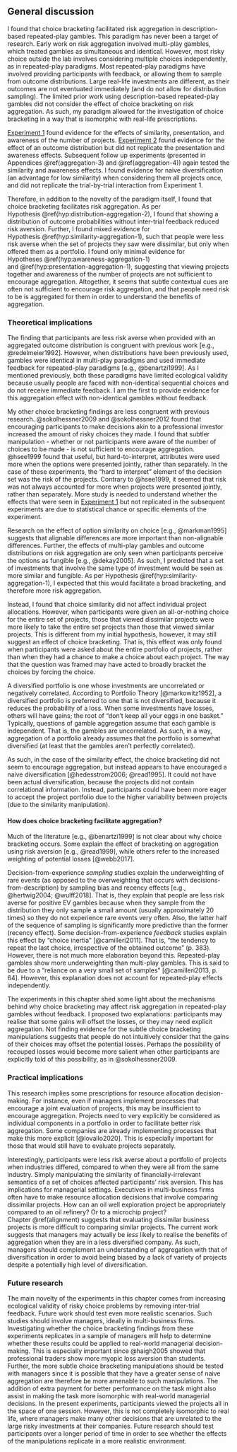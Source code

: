 ## General discussion

I found that choice bracketing facilitated risk aggregation in description-based
repeated-play gambles. This paradigm has never been a target of research. Early
work on risk aggregation involved multi-play gambles, which treated gambles as
simultaneous and identical. However, most risky choice outside the lab involves
considering multiple choices independently, as in repeated-play paradigms. Most
repeated-play paradigms have involved providing participants with feedback, or
allowing them to sample from outcome distributions. Large real-life investments
are different, as their outcomes are not eventuated immediately (and do not
allow for distribution sampling). The limited prior work using description-based
repeated-play gambles did not consider the effect of choice bracketing on risk
aggregation. As such, my paradigm allowed for the investigation of choice
bracketing in a way that is isomorphic with real-life prescriptions.

[Experiment 1](#aggregation-1) found evidence for the effects of similarity,
presentation, and awareness of the number of projects. [Experiment
2](#aggregation-2) found evidence for the effect of an outcome distribution but
did not replicate the presentation and awareness effects. Subsequent follow up
experiments (presented in Appendices \@ref(aggregation-3)
and \@ref(aggregation-4)) again tested the similarity and awareness effects. I
found evidence for naive diversification (an advantage for low similarity) when
considering them all projects once, and did not replicate the trial-by-trial
interaction from Experiment 1.

Therefore, in addition to the novelty of the paradigm itself, I found that
choice bracketing facilitates risk aggregation. As per
Hypothesis \@ref(hyp:distribution-aggregation-2), I found that showing a
distribution of outcome probabilities without inter-trial feedback reduced risk
aversion. Further, I found mixed evidence for
Hypothesis \@ref(hyp:similarity-aggregation-1), such that people were less risk
averse when the set of projects they saw were dissimilar, but only when offered
them as a portfolio. I found only minimal evidence for
Hypotheses \@ref(hyp:awareness-aggregation-1)
and \@ref(hyp:presentation-aggregation-1), suggesting that viewing projects
together and awareness of the number of projects are not sufficient to encourage
aggregation. Altogether, it seems that subtle contextual cues are often not
sufficient to encourage risk aggregation, and that people need risk to be is
aggregated for them in order to understand the benefits of aggregation.

### Theoretical implications

The finding that participants are less risk averse when provided with an
aggregated outcome distribution is congruent with previous work [e.g.,
@redelmeier1992]. However, when distributions have been previously used,
gambles were identical in multi-play paradigms and used immediate feedback for
repeated-play paradigms [e.g., @benartzi1999]. As I mentioned previously, both
these paradigms have limited ecological validity because usually people are
faced with non-identical sequential choices and do not receive immediate
feedback. I am the first to provide evidence for this aggregation effect with
non-identical gambles without feedback.

My other choice bracketing findings are less congruent with previous research.
@sokolhessner2009 and @sokolhessner2012 found that encouraging participants to
make decisions akin to a professional investor increased the amount of risky
choices they made. I found that subtler manipulation - whether or not
participants were aware of the number of choices to be made - is not sufficient
to encourage aggregation. @hsee1999 found that useful, but hard-to-interpret,
attributes were used more when the options were presented jointly, rather than
separately. In the case of these experiments, the "hard to interpret" element of
the decision set was the risk of the projects. Contrary to @hsee1999, it seemed
that risk was not always accounted for more when projects were presented
jointly, rather than separately. More study is needed to understand whether the
effects that were seen in [Experiment 1](#results-aggregation-1) but not
replicated in the subsequent experiments are due to statistical chance or
specific elements of the experiment.

Research on the effect of option similarity on choice [e.g., @markman1995]
suggests that alignable differences are more important than non-alignable
differences. Further, the effects of multi-play gambles and outcome
distributions on risk aggregation are only seen when participants perceive the
options as fungible [e.g., @dekay2005]. As such, I predicted that a set of
investments that involve the same type of investment would be seen as more
similar and fungible. As per Hypothesis \@ref(hyp:similarity-aggregation-1), I
expected that this would facilitate a broad bracketing, and therefore more risk
aggregation.

Instead, I found that choice similarity did not affect individual project
allocations. However, when participants were given an all-or-nothing choice for
the entire set of projects, those that viewed dissimilar projects were more
likely to take the entire set projects than those that viewed similar projects.
This is different from my initial hypothesis, however, it may still suggest an
effect of choice bracketing. That is, this effect was only found when
participants were asked about the entire portfolio of projects, rather than when
they had a chance to make a choice about each project. The way that the question
was framed may have acted to broadly bracket the choices by forcing the choice.

A diversified portfolio is one whose investments are uncorrelated or negatively
correlated. According to Portfolio Theory [@markowitz1952], a diversified
portfolio is preferred to one that is not diversified, because it reduces the
probability of a loss. When some investments have losses, others will have
gains; the root of "don't keep all your eggs in one basket." Typically,
questions of gamble aggregation assume that each gamble is independent. That is,
the gambles are uncorrelated. As such, in a way, aggregation of a portfolio
already assumes that the portfolio is somewhat diversified (at least that the
gambles aren't perfectly correlated).

As such, in the case of the similarity effect, the choice bracketing did not
seem to encourage aggregation, but instead appears to have encouraged a naive
diversification [@hedesstrom2006; @read1995]. It could not have been actual
diversification, because the projects did not contain correlational information.
Instead, participants could have been more eager to accept the project portfolio
due to the higher variability between projects (due to the similarity
manipulation).

#### How does choice bracketing facilitate aggregation?

Much of the literature [e.g., @benartzi1999] is not clear about why choice
bracketing occurs. Some explain the effect of bracketing on aggregation using
risk aversion [e.g., @read1999], while others refer to the increased weighting
of potential losses [@webb2017].

Decision-from-experience *sampling* studies explain the underweighting of rare
events (as opposed to the overweighting that occurs with
decisions-from-description) by sampling bias and recency effects [e.g.,
@hertwig2004; @wulff2018]. That is, they explain that people are less risk
averse for positive EV gambles because when they sample from the distribution
they only sample a small amount (usually approximately 20 times) so they do not
experience rare events very often. Also, the latter half of the sequence of
sampling is significantly more predictive than the former (recency effect). Some
decision-from-experience *feedback* studies explain this effect by "choice
inertia" [@camilleri2011]. That is, "the tendency to repeat the last choice,
irrespective of the obtained outcome" (p. 383). However, there is not much more
elaboration beyond this. Repeated-play gambles show more underweighting than
multi-play gambles. This is said to be due to a "reliance on a very small set of
samples" [@camilleri2013, p. 64]. However, this explanation does not account
for repeated-play effects independently.

The experiments in this chapter shed some light about the mechanisms behind why
choice bracketing may affect risk aggregation in repeated-play gambles without
feedback. I proposed two explanations: participants may realise that some gains
will offset the losses, or they may need explicit aggregation. Not finding
evidence for the subtle choice bracketing manipulations suggests that people do
not intuitively consider that the gains of their choices may offset the
potential losses. Perhaps the possibility of recouped losses would become more
salient when other participants are explicitly told of this possibility, as in
@sokolhessner2009.

### Practical implications

This research implies some prescriptions for resource allocation
decision-making. For instance, even if managers implement processes that
encourage a joint evaluation of projects, this may be insufficient to encourage
aggregation. Projects need to very explicitly be considered as individual
components in a portfolio in order to facilitate better risk aggregation. Some
companies are already implementing processes that make this more explicit
[@lovallo2020]. This is especially important for those that would still have
to evaluate projects separately.

Interestingly, participants were less risk averse about a portfolio of projects
when industries differed, compared to when they were all from the same industry.
Simply manipulating the similarity of financially-irrelevant semantics of a set
of choices affected participants' risk aversion. This has implications for
managerial settings. Executives in multi-business firms often have to make
resource allocation decisions that involve comparing dissimilar projects. How
can an oil well exploration project be appropriately compared to an oil
refinery? Or to a microchip project? Chapter \@ref(alignment) suggests that
evaluating dissimilar business projects is more difficult to comparing similar
projects. The current work suggests that managers may actually be *less* likely
to realise the benefits of aggregation when they are in a less diversified
company. As such, managers should complement an understanding of aggregation
with that of diversification in order to avoid being biased by a lack of variety
of projects despite a potentially high level of diversification.

### Future research

The main novelty of the experiments in this chapter comes from increasing
ecological validity of risky choice problems by removing inter-trial feedback.
Future work should test even more realistic scenarios. Such studies should
involve managers, ideally in multi-business firms. Investigating whether the
choice bracketing findings from these experiments replicates in a sample of
managers will help to determine whether these results could be applied to
real-world managerial decision-making. This is especially important since
@haigh2005 showed that professional traders show more myopic loss aversion than
students. Further, the more subtle choice bracketing manipulations should be
tested with managers since it is possible that they have a greater sense of
naive aggregation are therefore be more amenable to such manipulations. The
addition of extra payment for better performance on the task might also assist
in making the task more isomorphic with real-world managerial decisions. In the
present experiments, participants viewed the projects all in the space of one
session. However, this is not completely isomorphic to real life, where managers
make many other decisions that are unrelated to the large risky investments at
their companies. Future research should test participants over a longer period
of time in order to see whether the effects of the manipulations replicate in a
more realistic environment.

\newpage

\printbibliography[segment=\therefsegment,heading=subbibintoc]
